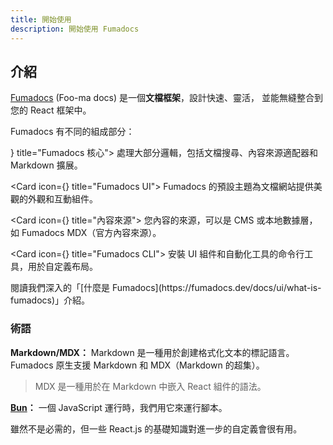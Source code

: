 ```yaml
---
title: 開始使用
description: 開始使用 Fumadocs
---
```


## 介紹

[Fumadocs](https://fumadocs.dev) <span className="text-fd-muted-foreground text-sm">(Foo-ma docs)</span> 是一個**文檔框架**，設計快速、靈活，
並能無縫整合到您的 React 框架中。

Fumadocs 有不同的組成部分：

<Cards>
  <Card icon={<CpuIcon className="text-purple-300" />} title="Fumadocs 核心">
    處理大部分邏輯，包括文檔搜尋、內容來源適配器和 Markdown 擴展。
  </Card>

  <Card icon={<PanelsTopLeft className="text-blue-300" />} title="Fumadocs UI">
    Fumadocs 的預設主題為文檔網站提供美觀的外觀和互動組件。
  </Card>

  <Card icon={<Database />} title="內容來源">
    您內容的來源，可以是 CMS 或本地數據層，如 Fumadocs MDX（官方內容來源）。
  </Card>

  <Card icon={<Terminal />} title="Fumadocs CLI">
    安裝 UI 組件和自動化工具的命令行工具，用於自定義布局。
  </Card>
</Cards>

<Callout title="想了解更多？">
  閱讀我們深入的「[什麼是 Fumadocs](https://fumadocs.dev/docs/ui/what-is-fumadocs)」介紹。
</Callout>

### 術語

**Markdown/MDX：** Markdown 是一種用於創建格式化文本的標記語言。Fumadocs 原生支援 Markdown 和 MDX（Markdown 的超集）。

> MDX 是一種用於在 Markdown 中嵌入 React 組件的語法。

**[Bun](https://bun.sh)：** 一個 JavaScript 運行時，我們用它來運行腳本。

雖然不是必需的，但一些 React.js 的基礎知識對進一步的自定義會很有用。
